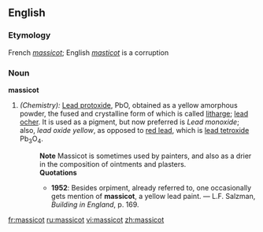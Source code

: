 ==English==

===Etymology===
French ''[[massicot]]''; English ''[[masticot]]'' is a corruption

===Noun===
'''massicot'''
# ''(Chemistry):'' [[Lead protoxide]], PbO, obtained as a yellow amorphous powder, the fused and crystalline form of which is called [[litharge]]; [[lead ocher]].  It is used as a pigment, but now preferred is ''Lead monoxide''; also, ''lead oxide yellow'', as opposed to [[red lead]], which is [[lead tetroxide]] Pb<sub>3</sub>O<sub>4</sub>.
#:'''Note''' Massicot is sometimes used by painters, and also as a drier in the composition of ointments and plasters.
#:'''Quotations'''
#:*'''1952''': Besides orpiment, already referred to, one occasionally gets mention of '''massicot''', a yellow lead paint. &mdash; L.F. Salzman, ''Building in England'', p. 169.

[[fr:massicot]]
[[ru:massicot]]
[[vi:massicot]]
[[zh:massicot]]